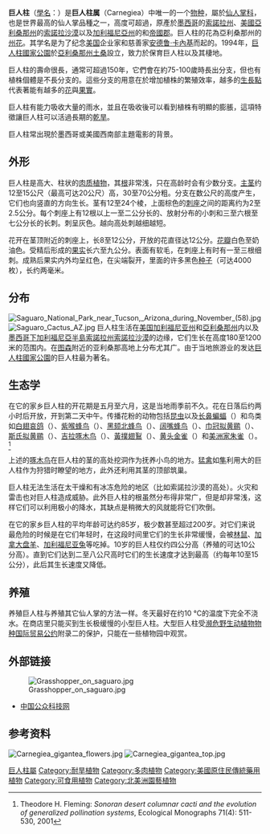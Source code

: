 {{Speciesbox
| color = lightgreen
| name = 巨人柱
| image =Sahuaro in bloom 2.jpg
| image_width = 250px
|status = LC
|status_system = IUCN3.1
|status_ref=<ref>{{Cite web|url=https://www.iucnredlist.org/species/152495/121476885|title=The IUCN Red List of Threatened Species|website=IUCN Red List of Threatened Species|access-date=2018-10-26|archive-date=2021-01-14|archive-url=https://web.archive.org/web/20210114203351/https://www.iucnredlist.org/species/152495/121476885|dead-url=no}}</ref>
|display_parents = 3
|genus = Carnegiea
|parent_authority = [[Nathaniel_Lord_Britton|Britton]] & [[Joseph_Nelson_Rose|Rose]]
|species = gigantea
|authority = ([[George_Engelmann|Engelm.]]) Britton & Rose
|range_map = Carnegiea gigantea range map 3.png
|range_map_caption = 野生植株分布區域
|synonyms =
*Cereus giganteus <small>[[George_Engelmann|Engelm.]]</small>
*Pilocereus engelmannii <small>Lem.</small>
*Pilocereus giganteus <small>Rumpler</small>
|synonyms_ref = <ref>{{cite web |title=''Carnegiea gigantea'' (Engelm.) Britton & Rose |work=Tropicos |publisher=Missouri Botanical Garden |url=http://www.tropicos.org/Name/5100950?tab=synonyms |accessdate=2014-09-19 |archive-date=2020-08-07 |archive-url=https://web.archive.org/web/20200807091453/https://www.tropicos.org/Name/5100950?tab=synonyms |dead-url=no }}</ref>
}}

'''巨人柱'''（[[學名|學名]]：''{{lang|la|Carnegiea gigantea}}''）是'''巨人柱属'''（Carnegiea）中唯一的一个[[种_(生物)|物种]]，屬於[[仙人掌科|仙人掌科]]，也是世界最高的仙人掌品種之一，高度可超過{{convert|12|m}}，原產於[[墨西哥|墨西哥]]的[[索諾拉州|索諾拉州]]、[[美國|美國]][[亞利桑那州|亞利桑那州]]的[[索諾拉沙漠|索諾拉沙漠]]以及[[加利福尼亞州|加利福尼亞州]]的{{link-en|惠普爾山脈|Whipple Mountains}}和[[因皮里尔县_(加利福尼亚州)|帝國郡]]。巨人柱的花為亞利桑那州的[[美國州花列表|州花]]。其学名是为了纪念[[美国|美国]]企业家和慈善家[[安德鲁·卡內基|安德鲁·卡內基]]而起的。1994年，[[巨人柱國家公園|巨人柱國家公園]]於[[亞利桑那州|亞利桑那州]][[图森_(亚利桑那州)|土桑]]設立，致力於保育巨人柱以及其棲地。

巨人柱的壽命很長，通常可超過150年，它們會在約75-100歲時長出分支，但也有植株個體是不長分支的。這些分支的用意在於增加植株的繁殖效率，越多的[[分生組織|生長點]]代表著能有越多的[[花|花]]與[[果實|果實]]。

巨人柱有能力吸收大量的雨水，並且在吸收後可以看到植株有明顯的膨脹，這項特徵讓巨人柱可以活過長期的[[乾旱|乾旱]]。

巨人柱常出現於墨西哥或美國西南部主題電影的背景。

== 外形 ==
巨人柱是高大、柱状的[[肉质植物|肉质植物]]，其[[根|根]]非常浅，只在高龄时会有少数分支。[[茎|主茎]]约12至15公尺（最高可达20公尺）高，30至70公分粗。分支在数公尺的高度产生，它们也向竖直的方向生长。茎有12至24个棱，上面棕色的[[刺座|刺座]]之间的距离约为2至2.5公分。每个刺座上有12根以上一至二公分长的、放射分布的小刺和三至六根至七公分长的长刺。刺呈灰色。越向高处刺越细越短。

花开在茎顶附近的刺座上，长8至12公分，开放的花直径达12公分。[[花瓣|花瓣]]白色至奶油色。受精后形成的[[果实|果实]]长六至九公分。表面有软毛，在刺座上有时有一至三根细刺。成熟后果实内外均呈红色，在尖端裂开，里面的许多黑色[[种子|种子]]（可达4000枚），长约两毫米。

== 分布 ==
[[File:Saguaro_National_Park_near_Tucson,_Arizona_during_November_(58).jpg|thumb]]
[[File:Saguaro_Cactus_AZ.jpg|thumb]]
巨人柱生活在[[美国|美国]][[加利福尼亚州|加利福尼亚州]]和[[亞利桑那州|亞利桑那州]]内以及[[墨西哥|墨西哥]][[下加利福尼亞半島|下加利福尼亞半島]][[索諾拉州|索諾拉州]][[索諾拉沙漠|索諾拉沙漠]]的边缘，它们生长在高度180至1200米的范围内。在[[图森_(亚利桑那州)|图森]]附近的亚利桑那高地上分布尤其广。由于当地旅游业的发达[[巨人柱國家公園|巨人柱國家公園]]的巨人柱最为著名。

== 生态学 ==
在它的家乡巨人柱的开花期是五月至六月，这是当地雨季前不久。花在日落后约两小时后开放，开到第二天中午。传播花粉的动物包括[[昆虫|昆虫]]以及[[长鼻蝙蝠|长鼻蝙蝠]]（{{lang|la|''Leptonycteris curasoae''}}）和鸟类如[[白翅哀鸽|白翅哀鸽]]（{{lang|la|''Zenaida asiatica''}}）、[[紫喉蜂鸟|紫喉蜂鸟]]（{{lang|la|''Calypte costae''}}）、[[黑颏北蜂鸟|黑颏北蜂鸟]]（{{lang|la|''Archilochus alexandri''}}）、[[阔嘴蜂鸟|阔嘴蜂鸟]]（{{lang|la|''Cynanthus latirostris''}}）、[[巾冠拟黄鹂|巾冠拟黄鹂]]（{{lang|la|''Icterus cucullatus''}}）、[[斯氏拟黄鹂|斯氏拟黄鹂]]（{{lang|la|''Icterus parisorum''}}）、[[吉拉啄木鸟|吉拉啄木鸟]]（{{lang|la|''Melanerpes uropygialis''}}）、[[黃撲翅鴷|黃撲翅鴷]]（{{lang|la|''Colaptes chrysoides''}}）、[[黄头金雀|黄头金雀]]（{{lang|la|''Auriparus flaviceps''}}）和[[美洲家朱雀|美洲家朱雀]]（{{lang|la|''Carpodacus mexicanus''}}）。<ref>Theodore H. Fleming: ''Sonoran desert columnar cacti and the evolution of generalized pollination systems'', Ecological Monographs 71(4): 511-530, 2001</ref>

上述的[[啄木鸟科|啄木鸟]]在巨人柱的茎的高处挖洞作为抚养小鸟的地方。[[猛禽|猛禽]]如[[隼属|隼]]利用大的巨人柱作为狩猎时瞭望的地方，此外还利用其茎的顶部筑巢。

巨人柱无法生活在太干燥和有冰冻危险的地区（比如索諾拉沙漠的高处）。火灾和雷击也对巨人柱造成威胁。此外巨人柱的根虽然分布得非常广，但是却非常浅，这样它们可以利用极小的降水，其缺点是稍微大的风就能将它们吹倒。

在它的家乡巨人柱的平均年龄可达约85岁，极少数甚至超过200岁。对它们来说最危险的时候是在它们年轻时，在这段时间里它们的生长非常缓慢，会被[[林鼠|林鼠]]、[[加拿大盘羊|加拿大盘羊]]、[[加利福尼亚兔|加利福尼亚兔]]等吃掉。10岁的巨人柱仅约四公分高（养殖的可达10公分高）。直到它们达到二至八公尺高时它们的生长速度才达到最高（约每年10至15公分），此后其生长速度又降低。

== 养殖 ==
养殖巨人柱与养殖其它仙人掌的方法一样。冬天最好在约10 °C的温度下完全不浇水。在商店里只能买到生长极缓慢的小型巨人柱。大型巨人柱受[[濒危野生动植物物种国际贸易公约|濒危野生动植物物种国际贸易公约]]附录二的保护，只能在一些植物园中观赏。

== 外部链接 ==
[[File:Grasshopper_on_saguaro.jpg|thumb]]
* [http://anima.cpst.net.cn/zwjs/2001_06/991448013.html 中国公众科技网]{{dead link|date=2017年12月 |bot=InternetArchiveBot |fix-attempted=yes }}

== 参考资料 ==
[[File:Carnegiea_gigantea_flowers.jpg|thumb]]
[[File:Carnegiea_gigantea_top.jpg|thumb]]
<references/>
{{Taxonbar|from=Q275573}}

[[Category:巨人柱屬|]]
[[Category:耐旱植物|Category:耐旱植物]]
[[Category:多肉植物|Category:多肉植物]]
[[Category:美國原住民傳統藥用植物|Category:美國原住民傳統藥用植物]]
[[Category:可食用植物|Category:可食用植物]]
[[Category:北美洲園藝植物|Category:北美洲園藝植物]]